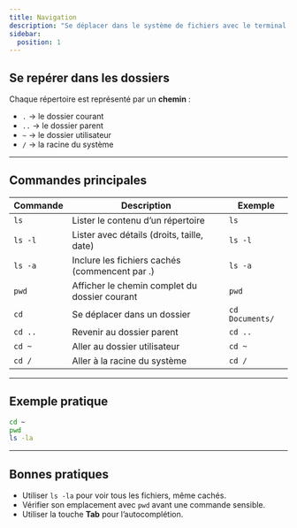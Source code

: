 ```yaml
---
title: Navigation
description: "Se déplacer dans le système de fichiers avec le terminal."
sidebar:
  position: 1
---
```


## Se repérer dans les dossiers

Chaque répertoire est représenté par un **chemin** :  

- `.` → le dossier courant  
- `..` → le dossier parent  
- `~` → le dossier utilisateur  
- `/` → la racine du système  

---

## Commandes principales

| Commande | Description | Exemple |
|----------|-------------|---------|
| `ls`     | Lister le contenu d’un répertoire | `ls` |
| `ls -l`  | Lister avec détails (droits, taille, date) | `ls -l` |
| `ls -a`  | Inclure les fichiers cachés (commencent par .) | `ls -a` |
| `pwd`    | Afficher le chemin complet du dossier courant | `pwd` |
| `cd`     | Se déplacer dans un dossier | `cd Documents/` |
| `cd ..`  | Revenir au dossier parent | `cd ..` |
| `cd ~`   | Aller au dossier utilisateur | `cd ~` |
| `cd /`   | Aller à la racine du système | `cd /` |

---

## Exemple pratique

```bash
cd ~
pwd
ls -la
```

---

## Bonnes pratiques

- Utiliser `ls -la` pour voir tous les fichiers, même cachés.  
- Vérifier son emplacement avec `pwd` avant une commande sensible.  
- Utiliser la touche **Tab** pour l’autocomplétion.  
